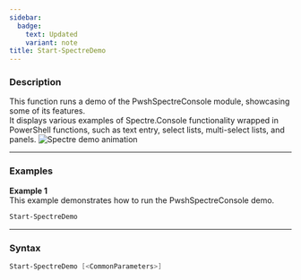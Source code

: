 ```yaml
---
sidebar:
  badge:
    text: Updated
    variant: note
title: Start-SpectreDemo
---
```








### Description

This function runs a demo of the PwshSpectreConsole module, showcasing some of its features.  
It displays various examples of Spectre.Console functionality wrapped in PowerShell functions, such as text entry, select lists, multi-select lists, and panels.
![Spectre demo animation](/demo.gif)



---


### Examples
**Example 1**  
This example demonstrates how to run the PwshSpectreConsole demo.

```powershell
Start-SpectreDemo
```


---


### Syntax
```powershell
Start-SpectreDemo [<CommonParameters>]
```
